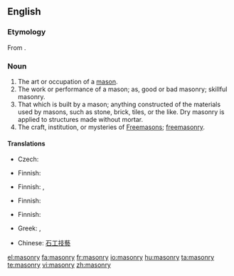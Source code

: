 ==English==
{{wikipedia}}
===Etymology===
From {{etyl|fr|en}} {{term|maçonnerie}}.

===Noun===
{{en-noun|-}}

# The art or occupation of a [[mason]].
# The work or performance of a mason; as, good or bad masonry; skillful masonry.
# That which is built by a mason; anything constructed of the materials used by masons, such as stone, brick, tiles, or the like. Dry masonry is applied to structures made without mortar.
# The craft, institution, or mysteries of [[Freemason]]s; [[freemasonry]].

====Translations====
{{trans-top|art or occupation of a mason}}
* Czech: {{t-|cs|zednictví|n}}
{{trans-mid}}
* Finnish: {{t|fi|muurarius}}
{{trans-bottom}}

{{trans-top|work or performance of a mason}}
* Finnish: {{t|fi|muuraus}}, {{t|fi|kivityö}}
{{trans-mid}}
{{trans-bottom}}

{{trans-top|that which is built by a mason}}
* Finnish: {{t|fi|kivityö}}
{{trans-mid}}
{{trans-bottom}}

{{trans-top|freemasonry}}
* Finnish: {{t|fi|vapaamuurarius}}
{{trans-mid}}
* Greek: {{t+|el|τεκτονισμός|m|sc=Grek}},  {{t|el|μασονία|f|sc=Grek}}
{{trans-bottom}}

{{checktrans-top}}
*Chinese: [[石工技藝]]
{{trans-bottom}}

[[el:masonry]]
[[fa:masonry]]
[[fr:masonry]]
[[io:masonry]]
[[hu:masonry]]
[[ta:masonry]]
[[te:masonry]]
[[vi:masonry]]
[[zh:masonry]]